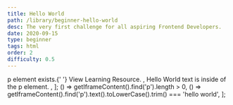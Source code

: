 ```yaml
---
title: Hello World
path: /library/beginner-hello-world
desc: The very first challenge for all aspiring Frontend Developers.
date: 2020-09-15
type: beginner
tags: html
order: 2
difficulty: 0.5
---
```



  <Text size="small" color="#FAFAFA">
    p element exists.{' '}
    <Link
      size="small"
      href="https://www.w3schools.com/html/html_paragraphs.asp"
    >
      View Learning Resource.
    </Link>
  </Text>,
  <Text size="small" color="#FAFAFA">
    Hello World text is inside of the p element.
  </Text>,
];
  () => getIframeContent().find('p').length > 0,
  () =>
    getIframeContent().find('p').text().toLowerCase().trim() === 'hello world',
];

<Post>
  <CodeEditor
    tasks={tasksListData}
    tabs={tabs}
    tests={tests}
    result={`The "Hello World" paragraph is displayed on the screen.`}
  />
</Post>
